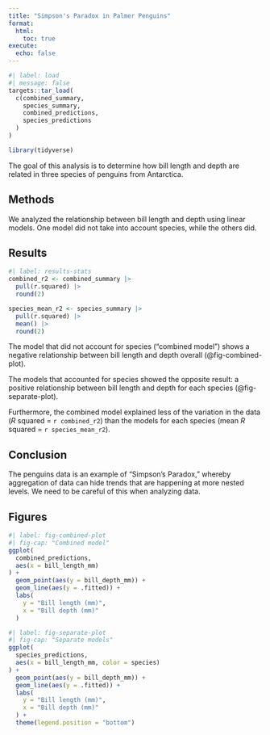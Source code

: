 ```yaml
---
title: "Simpson's Paradox in Palmer Penguins"
format:
  html:
    toc: true
execute: 
  echo: false
---
```


```r
#| label: load
#| message: false
targets::tar_load(
  c(combined_summary,
    species_summary,
    combined_predictions,
    species_predictions
  )
)

library(tidyverse)
```

The goal of this analysis is to determine how bill length and depth are related in three species of penguins from Antarctica.

## Methods

We analyzed the relationship between bill length and depth using linear models. One model did not take into account species, while the others did.

## Results

```r
#| label: results-stats
combined_r2 <- combined_summary |>
  pull(r.squared) |>
  round(2)

species_mean_r2 <- species_summary |>
  pull(r.squared) |>
  mean() |>
  round(2)
```

The model that did not account for species ("combined model") shows a negative relationship between bill length and depth overall (@fig-combined-plot).

The models that accounted for species showed the opposite result: a positive relationship between bill length and depth for each species (@fig-separate-plot).

Furthermore, the combined model explained less of the variation in the data (*R* squared = `r combined_r2`) than the models for each species (mean *R* squared = `r species_mean_r2`).

## Conclusion

The penguins data is an example of "Simpson's Paradox," whereby aggregation of data can hide trends that are happening at more nested levels. We need to be careful of this when analyzing data.

## Figures

```r
#| label: fig-combined-plot
#| fig-cap: "Combined model"
ggplot(
  combined_predictions,
  aes(x = bill_length_mm)
) +
  geom_point(aes(y = bill_depth_mm)) +
  geom_line(aes(y = .fitted)) +
  labs(
    y = "Bill length (mm)",
    x = "Bill depth (mm)"
  )
```

```r
#| label: fig-separate-plot
#| fig-cap: "Separate models"
ggplot(
  species_predictions,
  aes(x = bill_length_mm, color = species)
) +
  geom_point(aes(y = bill_depth_mm)) +
  geom_line(aes(y = .fitted)) +
  labs(
    y = "Bill length (mm)",
    x = "Bill depth (mm)"
  ) +
  theme(legend.position = "bottom")
```
